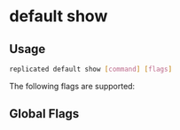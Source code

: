 
# default show



## Usage

```bash
replicated default show [command] [flags]
```
The following flags are supported:



## Global Flags

<GlobalFlags/>